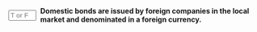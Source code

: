 ::: {.question-block}

<form onsubmit="event.preventDefault(); checkAnswerBox('module6_tf_q60','F')" style="display: flex; align-items: center; gap: 8px;">
<input type="text" id="module6_tf_q60" name="module6_tf_q60" maxlength="1" placeholder="T or F" style="width: 55px;" data-correct-answer="F" /> 
<label for="module6_tf_q60"><strong>Domestic bonds are issued by foreign companies in the local market and denominated in a foreign currency.</strong></label>
</form>

<div id="feedback-module6_tf_q60" class="feedback" style="display:none;">
This is FALSE. Domestic bonds are issued by local entities, denominated in local currency, and traded in the local market.
</div>

:::
